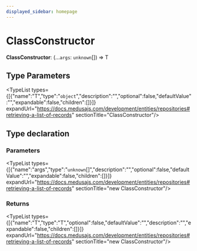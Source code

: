 ```yaml
---
displayed_sidebar: homepage
---
```



# ClassConstructor

 **ClassConstructor**: (...`args`: `unknown`[]) => T

## Type Parameters

<TypeList types={[{"name":"T","type":"`object`","description":"","optional":false,"defaultValue":"","expandable":false,"children":[]}]} expandUrl="https://docs.medusajs.com/development/entities/repositories#retrieving-a-list-of-records" sectionTitle="ClassConstructor"/>

## Type declaration

### Parameters

<TypeList types={[{"name":"args","type":"`unknown`[]","description":"","optional":false,"defaultValue":"","expandable":false,"children":[]}]} expandUrl="https://docs.medusajs.com/development/entities/repositories#retrieving-a-list-of-records" sectionTitle="new ClassConstructor"/>

### Returns

<TypeList types={[{"name":"T","type":"T","optional":false,"defaultValue":"","description":"","expandable":false,"children":[]}]} expandUrl="https://docs.medusajs.com/development/entities/repositories#retrieving-a-list-of-records" sectionTitle="new ClassConstructor"/>

